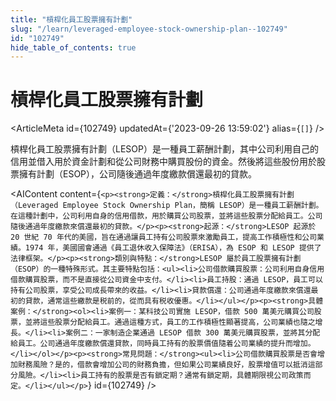 ```yaml
---
title: "槓桿化員工股票擁有計劃"
slug: "/learn/leveraged-employee-stock-ownership-plan--102749"
id: "102749"
hide_table_of_contents: true
---
```



# 槓桿化員工股票擁有計劃

<ArticleMeta id={102749} updatedAt={'2023-09-26 13:59:02'} alias={`[]`} />
<div className='border-solid border-b border-t-0 my-4 border-[var(--ifm-color-gray-300)]' />

槓桿化員工股票擁有計劃（LESOP）是一種員工薪酬計劃，其中公司利用自己的信用並借入用於資金計劃和從公司財務中購買股份的資金。然後將這些股份用於股票擁有計劃（ESOP），公司隨後通過年度繳款償還最初的貸款。

<AIContent content={`<p><strong>定義：</strong>槓桿化員工股票擁有計劃（Leveraged Employee Stock Ownership Plan，簡稱 LESOP）是一種員工薪酬計劃。在這種計劃中，公司利用自身的信用借款，用於購買公司股票，並將這些股票分配給員工。公司隨後通過年度繳款來償還最初的貸款。</p><p><strong>起源：</strong>LESOP 起源於 20 世紀 70 年代的美國，旨在通過讓員工持有公司股票來激勵員工，提高工作積極性和公司業績。1974 年，美國國會通過《員工退休收入保障法》（ERISA），為 ESOP 和 LESOP 提供了法律框架。</p><p><strong>類別與特點：</strong>LESOP 屬於員工股票擁有計劃（ESOP）的一種特殊形式。其主要特點包括：<ul><li>公司借款購買股票：公司利用自身信用借款購買股票，而不是直接從公司資金中支付。</li><li>員工持股：通過 LESOP，員工可以持有公司股票，享受公司成長帶來的收益。</li><li>貸款償還：公司通過年度繳款來償還最初的貸款，通常這些繳款是税前的，從而具有税收優惠。</li></ul></p><p><strong>具體案例：</strong><ol><li>案例一：某科技公司實施 LESOP，借款 500 萬美元購買公司股票，並將這些股票分配給員工。通過這種方式，員工的工作積極性顯著提高，公司業績也隨之增長。</li><li>案例二：一家制造企業通過 LESOP 借款 300 萬美元購買股票，並將其分配給員工。公司通過年度繳款償還貸款，同時員工持有的股票價值隨着公司業績的提升而增加。</li></ol></p><p><strong>常見問題：</strong><ul><li>公司借款購買股票是否會增加財務風險？是的，借款會增加公司的財務負擔，但如果公司業績良好，股票增值可以抵消這部分風險。</li><li>員工持有的股票是否有鎖定期？通常有鎖定期，具體期限視公司政策而定。</li></ul></p>`} id={102749} />

